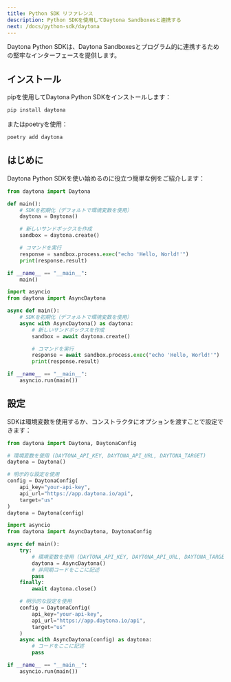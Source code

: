 ```yaml
---
title: Python SDK リファレンス
description: Python SDKを使用してDaytona Sandboxesと連携する
next: /docs/python-sdk/daytona
---
```



Daytona Python SDKは、Daytona Sandboxesとプログラム的に連携するための堅牢なインターフェースを提供します。

## インストール

pipを使用してDaytona Python SDKをインストールします：

```bash
pip install daytona
```

またはpoetryを使用：

```bash
poetry add daytona
```

## はじめに

Daytona Python SDKを使い始めるのに役立つ簡単な例をご紹介します：

<Tabs>
<TabItem label="Sync" icon="seti:python">

```python
from daytona import Daytona

def main():
    # SDKを初期化（デフォルトで環境変数を使用）
    daytona = Daytona()

    # 新しいサンドボックスを作成
    sandbox = daytona.create()

    # コマンドを実行
    response = sandbox.process.exec("echo 'Hello, World!'")
    print(response.result)

if __name__ == "__main__":
    main()
```

</TabItem>
<TabItem label="Async" icon="seti:python">

```python
import asyncio
from daytona import AsyncDaytona

async def main():
    # SDKを初期化（デフォルトで環境変数を使用）
    async with AsyncDaytona() as daytona:
        # 新しいサンドボックスを作成
        sandbox = await daytona.create()

        # コマンドを実行
        response = await sandbox.process.exec("echo 'Hello, World!'")
        print(response.result)

if __name__ == "__main__":
    asyncio.run(main())
```

</TabItem>
</Tabs>

## 設定

SDKは環境変数を使用するか、コンストラクタにオプションを渡すことで設定できます：

<Tabs>
<TabItem label="Sync" icon="seti:python">

```python
from daytona import Daytona, DaytonaConfig

# 環境変数を使用 (DAYTONA_API_KEY, DAYTONA_API_URL, DAYTONA_TARGET)
daytona = Daytona()

# 明示的な設定を使用
config = DaytonaConfig(
    api_key="your-api-key",
    api_url="https://app.daytona.io/api",
    target="us"
)
daytona = Daytona(config)
```

</TabItem>
<TabItem label="Async" icon="seti:python">

```python
import asyncio
from daytona import AsyncDaytona, DaytonaConfig

async def main():
    try:
        # 環境変数を使用 (DAYTONA_API_KEY, DAYTONA_API_URL, DAYTONA_TARGET)
        daytona = AsyncDaytona()
        # 非同期コードをここに記述
        pass
    finally:
        await daytona.close()

    # 明示的な設定を使用
    config = DaytonaConfig(
        api_key="your-api-key",
        api_url="https://app.daytona.io/api",
        target="us"
    )
    async with AsyncDaytona(config) as daytona:
        # コードをここに記述
        pass

if __name__ == "__main__":
    asyncio.run(main())
```

</TabItem>
</Tabs>
